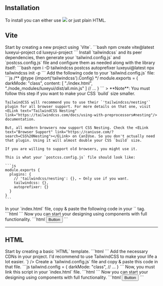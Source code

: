 
<Helmet>
  <title>Installation | LuxeyUI - Elevate your design effortlessly and quickly</title> 
  <meta name="description" content="The easiest way to get started with LuxeyUI is to install it globally. You can either use CDN or just install it via a package manager in your project. So you can get all the components at once."/>
</Helmet>
<BCrumbs data={["Docs", "Installation"]} />
<Article>

# Installation

To install you can either use <span className="inline-flex gap-2 items-center translate-y-1.5"><img src="https://cdn.jsdelivr.net/gh/devicons/devicon@latest/icons/vitejs/vitejs-original.svg" className="w-6 !my-0" /><ELink text="Vite" href="https://vitejs.dev"/></span> or just plain HTML.

## Vite

<Steps>
  <Step heading="Create a project">
    Start by creating a new project using `Vite`.
    ```bash
    npm create vite@latest luxeyui-project
    cd luxeyui-project
    ```
  </Step>
  <Step heading="Install TailwindCSS and LuxeyUI">
    Install `tailwindcss` and its peer dependencies, then generate your `tailwind.config.js` and `postcss.config.js` file and configure them as needed along with the library itself:
    ```bash 
    npm i -D tailwindcss postcss autoprefixer luxeyui@latest
    npx tailwindcss init -p
    ```
  </Step>
  <Step heading="Configure TailwindCSS & PostCSS">
    Add the following code to your `tailwind.config.js` file:
    ```js 
    /** @type {import('tailwindcss').Config} */
    module.exports = {
      darkMode: "class",
      content: [
        "./index.html",
        "./node_modules/luxeyui/dist/all.min.js"
      ]
      // ...
    }
    ```
    > **Note**: You must follow this step if you want to make your CSS `build` size smaller. 
    
    TailwindCSS will recommend you to use their `'tailwindcss/nesting'` plugin for all browser support. For more details on that one, visit <ELink text="TailwindCSS Nesting" link="https://tailwindcss.com/docs/using-with-preprocessors#nesting"/> documentation.
    
    But, all modern browsers now support CSS Nesting. Check the <ELink text="Browser Support" link="https://caniuse.com/?search=CSS%20Nesting"></ELink> on CanIUse. So you don't actually need that plugin. Using it will almost double your CSS `build` size. 
    
    If you are willing to support old browsers, you might use it. 
    
    This is what your `postcss.config.js` file should look like: 
    
    ```js
    module.exports {
      plugins: {
        // 'tailwindcss/nesting': {}, ← Only use if you want.
        tailwindcss: {},
        autoprefixer: {}
      }
    }
    ```
  </Step>
  <Step heading="Link the CSS file">
    In your `index.html` file, copy & paste the following code in your `<head>` tag.
    ```html 
    <link rel="stylesheet" href="./node_modules/luxeyui/dist/all.min.css" />
    ```
  </Step>
  <Step heading="That's it">
    Now you can start your designing using components with full functionality.
    ```html
    <button class="button primary">Button</button>
    ```
  </Step>
</Steps>

---

## HTML

<Steps>
  <Step heading="Create a boilerplate">
    Start by creating a basic `HTML` template.
    ```html 
    <!DOCTYPE html>
    <html lang="en">
      <head>
        <meta charset="UTF-8">
        <meta name="viewport" content="width=device-width, initial-scale=1.0">
        <meta http-equiv="X-UA-Compatible" content="ie=edge">
        <title>LuxeyUI Project</title>
      </head>
      <body></body>
    </html>
    ```
  </Step>
  <Step heading="Add the CDNs">
    Add the necessary CDNs in your project. I'd recommend to use TailwindCSS to make your life a lot easier.
    <HighlightedCode
      code={`<link rel="stylesheet" href="https://cdn.jsdelivr.net/npm/luxeyui@${currentVersion}/dist/all.min.css" />
<script src="https://cdn.tailwindcss.com"></script>
<script src="https://cdn.jsdelivr.net/npm/luxeyui@${currentVersion}/dist/all.min.js" defer></script>`} />
  </Step>
  <Step heading="Configure TailwindCSS">
    Create a `tailwind.config.js` file and copy & paste this code in that file.
    ```js 
    tailwind.config = {
      darkMode: "class",
      // ...
    }
    ```
    Now, you must link this script in your `index.html` file.
    ```html
    <script src="./tailwind.config.js"></script>
    ```
  </Step>
  <Step heading="That's it">
    Now you can start your designing using components with full functionality.
    ```html
    <button class="button primary">Button</button>
    ```
  </Step>
</Steps>

</Article>
